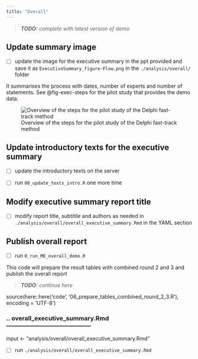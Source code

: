 ```yaml
---
title: "Overall"
---
```


> ***TODO:** complete with latest version of demo*

## Update summary image

-   [ ] update the image for the executive summary in the ppt provided and save it as `ExecutiveSummary_figure-Flow.png` in the `./analysis/overall/` folder

It summarises the process with dates, number of experts and number of statements. See @fig-exec-steps for the pilot study that provides the demo data.

![Overview of the steps for the pilot study of the Delphi fast-track method](_img/ExecutiveSummary_figure-Flow.png){#fig-exec-steps fig-align="center"}

## Update introductory texts for the executive summary

-   [ ] update the introductory texts on the server

-   [ ] run `00_update_texts_intro.R` one more time


## Modify executive summary report title

-   [ ] modify report title, subtitile and authors as needed in `./analysis/overall/overall_executive_summary.Rmd` in the YAML section


## Publish overall report

-   [ ] run `0_run_ME_overall_demo.R`

This code will prepare the result tables with combined round 2 and 3 and publish the overall report

> ***TODO:** continue here*

source(here::here('code', '06_prepare_tables_combined_round_2\_3.R'), encoding = 'UTF-8')

### .. overall_executive_summary.Rmd ------------------------------------------

input \<- "analysis/overall/overall_executive_summary.Rmd"

-   [ ] run `./analysis/overall/overall_executive_summary.Rmd`
